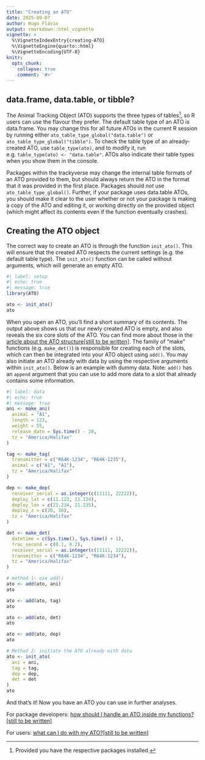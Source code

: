 ```yaml
---
title: "Creating an ATO"
date: 2025-09-07
author: Hugo Flávio
output: rmarkdown::html_vignette
vignette: >
  %\VignetteIndexEntry{creating-ATO}
  %\VignetteEngine{quarto::html}
  %\VignetteEncoding{UTF-8}
knitr:
  opts_chunk: 
    collapse: true
    comment: '#>'
---
```


## data.frame, data.table, or tibble?

The Animal Tracking Object (ATO) supports the three types of tables[^1], so R users can use the flavour they prefer. The default table type of an ATO is data.frame. You may change this for all future ATOs in the current R session by running either `ato_table_type_global("data.table")` or `ato_table_type_global("tibble")`. To check the table type of an already-created ATO, use `table_type(ato)`, and to modify it, run e.g. `table_type(ato) <- "data.table"`. ATOs also indicate their table types when you show them in the console. 

Packages within the trackyverse may change the internal table formats of an ATO provided to them, but should always return the ATO in the format that it was provided in the first place. Packages should _not_ use `ato_table_type_global()`. Further, if your package uses data.table ATOs, you should make it clear to the user whether or not your package is making a copy of the ATO and editing it, or working directly on the provided object (which might affect its contents even if the function eventually crashes).

[^1]: Provided you have the respective packages installed.

## Creating the ATO object

The correct way to create an ATO is through the function `init_ato()`. This will ensure that the created ATO respects the current settings (e.g. the default table type). The `init_ato()` function can be called without arguments, which will generate an empty ATO.


```r
#| label: setup
#| echo: true
#| message: true
library(ATO)

ato <- init_ato()
ato
```

When you open an ATO, you'll find a short summary of its contents. The output above shows us that our newly created ATO is empty, and also reveals the six core slots of the ATO. You can find more about those in the [article about the ATO structure[still to be written]](https://ato.trackyverse.org/articles/ATO-structure.html). The family of "make" functions (e.g. `make_det()`) is responsible for creating each of the slots, which can then be integrated into your ATO object using `add()`. You may also initiate an ATO already with data by using the respective arguments within `init_ato()`. Below is an example with dummy data. Note: `add()` has an `append` argument that you can use to add more data to a slot that already contains some information.

```r
#| label: data
#| echo: true
#| message: true
ani <- make_ani(
  animal = "A1",
  length = 123,
  weight = 55,
  release_date = Sys.time() - 20,
  tz = "America/Halifax"
)

tag <- make_tag(
  transmitter = c("R64K-1234", "R64K-1235"),
  animal = c("A1", "A1"),
  tz = "America/Halifax"
)

dep <- make_dep(
  receiver_serial = as.integer(c(11111, 22222)),
  deploy_lat = c(11.123, 11.124),
  deploy_lon = c(21.234, 21.235),
  deploy_z = c(20, 30),
  tz = "America/Halifax"
)

det <- make_det(
  datetime = c(Sys.time(), Sys.time() + 1),
  frac_second = c(0.1, 0.2),
  receiver_serial = as.integer(c(11111, 22222)),
  transmitter = c("R64K-1234", "R64K-1234"),
  tz = "America/Halifax"
)

# method 1: use add()
ato <- add(ato, ani)
ato

ato <- add(ato, tag)
ato

ato <- add(ato, det)
ato

ato <- add(ato, dep)
ato

# Method 2: initiate the ATO already with data
ato <- init_ato(
  ani = ani,
  tag = tag,
  dep = dep,
  det = det
)
ato
```

And that's it! Now you have an ATO you can use in further analyses.


For package developers: [how should I handle an ATO inside my functions?[still to be written]](https://ato.trackyverse.org/articles/ATO-manipulation.html)

For users: [what can I do with my ATO?[still to be written]](https://ato.trackyverse.org/articles/tracky-packages.html)
